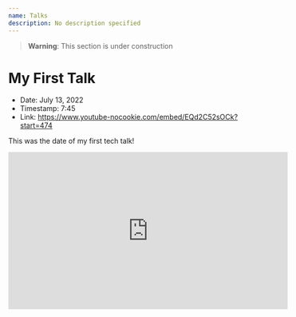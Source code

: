 ```yaml
---
name: Talks
description: No description specified
---
```


> **Warning**: This section is under construction

# My First Talk

- Date: <Badge>July 13, 2022</Badge>
- Timestamp: <Badge>7:45</Badge>
- Link: https://www.youtube-nocookie.com/embed/EQd2C52sOCk?start=474

This was the date of my first tech talk!

<Container center>
  <iframe
    width="560"
    height="315"
    src="https://www.youtube-nocookie.com/embed/EQd2C52sOCk?start=474"
    title="YouTube video player"
    frameborder="0"
    allow="accelerometer; autoplay; clipboard-write; encrypted-media; gyroscope; picture-in-picture"
    allowfullscreen
  />
</Container>

## What I learned

(...or reinforced)

- A little bit of OBS
- Don’t overthink the technical setup
- Ensure you understand what you’re talking about
- Establish the scope clearly
- 11 minutes is very short
- Probably just use `loom` or something convenient app that provides portrait-in-picture
- Try not to fuss with multi-clip videos
- Recording a video is a bit of an artistic endeavor. Make sure you have a quiet environment
  that you can focus in.
